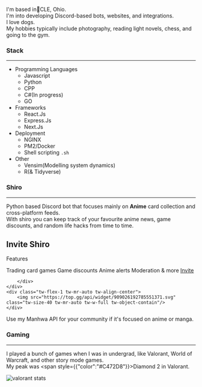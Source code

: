 I'm based in📍CLE, Ohio.<br/>
I'm into developing Discord-based bots, websites, and integrations.<br/>
I love dogs.<br/>
My hobbies typically include photography, reading light novels, chess, and going to the gym.

### Stack
---
- Programming Languages
    - Javascript
    - Python
    - CPP
    - C#(In progress)
    - GO
- Frameworks
    - React.Js
    - Express.Js
    - Next.Js
- Deployment
    - NGINX
    - PM2/Docker
    - Shell scripting `.sh`
- Other 
    - Vensim(Modelling system dynamics)
    - R(& Tidyverse)

### Shiro
---
Python based Discord bot that focuses mainly on **Anime** card collection and cross-platform feeds.<br/>
With shiro you can keep track of your favourite anime news, game discounts, and random life hacks from time to time.


<div class="tw-w-full tw-h-full tw-bg-gray-900 tw-p-8 tw-gap-y-2 tw-items-center mobile:tw-flex-col mobile:tw-w-auto tablet:tw-flex tablet:tw-flex-row">
    <div class="tw-flex-1">
        <h2 class="tw-text-white">Invite Shiro</h2>
        <p class="tw-text-white">Features</p>
        <div class="tw-grid tw-grid-cols-2 mobile:tw-flex mobile:tw-flex-col tw-gap-y-2">
            <span class="tw-text-gray-300 tw-text-sans tw-text-base">Trading card games</span>
            <span class="tw-text-gray-300 tw-text-sans tw-text-base">Game discounts</span>
            <span class="tw-text-gray-300 tw-text-sans tw-text-base">Anime alerts</span>
            <span class="tw-text-gray-300 tw-text-sans tw-text-base">Moderation & more</span>
            <a href="https://top.gg/bot/909026192785551371" class="tw-p-2 tw-text-center tw-w-12 tw-rounded-md tw-bg-indigo-500 tw-text-base tw-text-white tw-shadow-sm hover:tw-bg-indigo-400 focus-visible:tw-outline focus-visible:tw-outline-2 focus-visible:tw-outline-offset-2 focus-visible:tw-outline-indigo-500">Invite</a>

        </div>
    </div>
    <div class="tw-flex-1 tw-mr-auto tw-align-center">
        <img src="https://top.gg/api/widget/909026192785551371.svg" class="tw-size-40 tw-mr-auto tw-w-full tw-object-contain"/>
    </div>
</div>

<p class="hover:tw--translate-y-1 hover:tw-transition ease-in-out tw-duration-300 tw-w-fit tw-underline hover:tw-cursor-pointer">Use my Manhwa API for your community if it's focused on anime or manga.</p>

### Gaming
---
I played a bunch of games when I was in undergrad, like Valorant, World of Warcraft, and other story mode games.<br/>
My peak was <span style={{"color":"#C472D8"}}>Diamond 2</span> in Valorant.

![valorant stats](/images/valorant/rank.png)